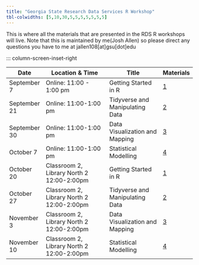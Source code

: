 ```yaml
---
title: "Georgia State Research Data Services R Workshop"
tbl-colwidths: [5,10,30,5,5,5,5,5,5,5]
---
```


This is where all the materials that are presented in the RDS R workshops will live. Note that this is maintained by me(Josh Allen) so please direct any questions you have to me at jallen108\[at\]gsu\[dot\]edu

::: column-screen-inset-right


| Date         | Location & Time                           | Title                           | Materials |
|--------------|-------------------------------------------|---------------------------------|-----------|
| September 7  | Online: 11:00 - 1:00 pm                   | Getting Started in R            |[1](/weeks/week-1.html)|
| September 21 | Online: 11:00-1:00 pm                     | Tidyverse and Manipulating Data |[2](/weeks/week-2.qmd)           |
| September 30 | Online: 11:00-1:00 pm                     | Data Visualization and Mapping  | [3](/weeks/week-3.qmd)          |
| October 7    | Online: 11:00-1:00 pm                     | Statistical Modelling           |   [4](/weeks/week-4.qmd)        |
| October 20   | Classroom 2, Library North 2 12:00-2:00pm | Getting Started in R            | [1](/weeks/week-1.qmd)       |
| October 27   | Classroom 2, Library North 2 12:00-2:00pm | Tidyverse and Manipulating Data |  [2](/weeks/week-2.qmd)         |
| November 3   | Classroom 2, Library North 2 12:00-2:00pm | Data Visualization and Mapping  |    [3](/weeks/week-3.qmd)       |
| November 10  | Classroom 2, Library North 2 12:00-2:00pm | Statistical Modelling           |     [4](/weeks/week-4.qmd)      |
